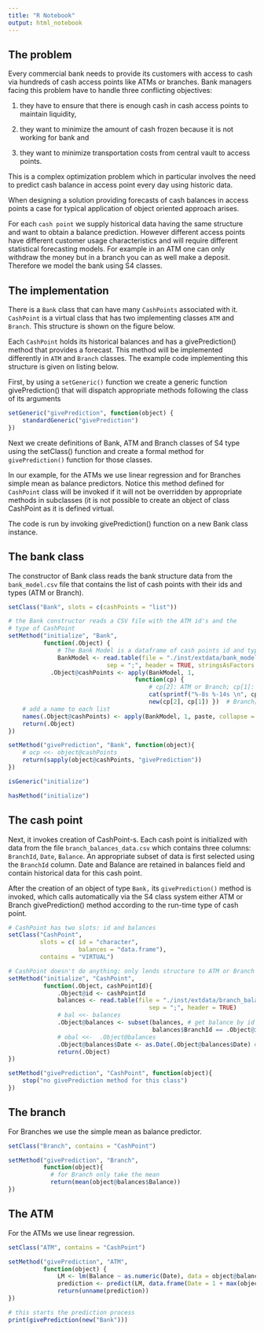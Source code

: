 ```yaml
---
title: "R Notebook"
output: html_notebook
---
```


## The problem
Every commercial bank needs to provide its customers with access to cash via hundreds of cash access points like ATMs or branches. Bank managers facing this problem have to handle three conflicting objectives: 

(1) they have to ensure that there is enough cash in cash access points to maintain liquidity, 

(2) they want to minimize the amount of cash frozen because it is not working for bank and 

(3) they want to minimize transportation costs from central vault to access points. 

This is a complex optimization problem which in particular involves the need to predict cash balance in access point every day using historic data.

When designing a solution providing forecasts of cash balances in access points a case for typical application of object oriented approach arises. 

For each `cash point` we supply historical data having the same structure and want to obtain a balance prediction. However different access points have different customer usage characteristics and will require different statistical forecasting models. For example in an ATM one can only withdraw the money but in a branch you can as well make a deposit. Therefore we model the bank using S4 classes. 


## The implementation
There is a `Bank` class that can have many `CashPoints` associated with it. `CashPoint` is a virtual class that has two implementing classes `ATM` and `Branch`. This structure is shown on the figure below. 

Each `CashPoint` holds its historical balances and has a givePrediction() method that provides a forecast. This method will be implemented differently in `ATM` and `Branch` classes. The example code implementing this structure is given on listing below. 



First, by using a `setGeneric()` function we create a generic function givePrediction() that will dispatch appropriate methods following the class of its arguments 

```r
setGeneric("givePrediction", function(object) {
    standardGeneric("givePrediction")
})
```

Next we create definitions of Bank, ATM and Branch classes of S4 type using the setClass() function and create a formal method for `givePrediction()` function for those classes. 

In our example, for the ATMs we use linear regression and for Branches simple mean as balance predictors. Notice this method defined for `CashPoint` class will be invoked if it will not be overridden by appropriate methods in subclasses (it is not possible to create an object of class CashPoint as it is defined virtual.

The code is run by invoking givePrediction() function on a new Bank class instance. 



## The bank class
The constructor of Bank class reads the bank structure data from the `bank_model.csv` file that contains the list of cash points with their ids and types (ATM or Branch). 

```r
setClass("Bank", slots = c(cashPoints = "list"))

# the Bank constructor reads a CSV file with the ATM id's and the
# type of CashPoint
setMethod("initialize", "Bank", 
          function(.Object) { 
              # The Bank Model is a dataframe of cash points id and type
              BankModel <- read.table(file = "./inst/extdata/bank_model.csv",
                            sep = ";", header = TRUE, stringsAsFactors = FALSE)
            .Object@cashPoints <- apply(BankModel, 1, 
                                    function(cp) {
                                        # cp[2]: ATM or Branch; cp[1]: id
                                        cat(sprintf("%-8s %-14s \n", cp[2], cp[1]))
                                        new(cp[2], cp[1]) })  # Branch/ATM get balance by id
    # add a name to each list
    names(.Object@cashPoints) <- apply(BankModel, 1, paste, collapse = "_")
    return(.Object)
})

setMethod("givePrediction", "Bank", function(object){
    # ocp <<- object@cashPoints
    return(sapply(object@cashPoints, "givePrediction"))
})
```


```r
isGeneric("initialize")
```

```r
hasMethod("initialize")
```


## The cash point
Next, it invokes creation of CashPoint-s. Each cash point is initialized with data from the file `branch_balances_data.csv` which contains three columns: `BranchId`, `Date`, `Balance`. 
An appropriate subset of data is first selected using the `BranchId` column. Date and Balance are retained in balances field and contain historical data for this cash point. 

After the creation of an object of type `Bank,` its `givePrediction()` method is invoked, which calls automatically via the S4 class system either ATM or Branch givePrediction() method according to the run-time type of cash point. 

```r
# CashPoint has two slots: id and balances
setClass("CashPoint", 
         slots = c( id = "character", 
                    balances = "data.frame"), 
         contains = "VIRTUAL")

# CashPoint doesn't do anything; only lends structure to ATM or Branch
setMethod("initialize", "CashPoint", 
          function(.Object, cashPointId){ 
              .Object@id <- cashPointId 
              balances <- read.table(file = "./inst/extdata/branch_balances_data.csv",
                                        sep = ";", header = TRUE)
              # bal <<- balances
              .Object@balances <- subset(balances, # get balance by id
                                         balances$BranchId == .Object@id, -BranchId) 
              # obal <<-  .Object@balances
              .Object@balances$Date <- as.Date(.Object@balances$Date) # convert to date
              return(.Object)
})

setMethod("givePrediction", "CashPoint", function(object){
    stop("no givePrediction method for this class")
})
```

## The branch
For Branches we use the simple mean as balance predictor. 
```r
setClass("Branch", contains = "CashPoint")

setMethod("givePrediction", "Branch", 
          function(object){
            # for Branch only take the mean
            return(mean(object@balances$Balance))
})
```

## The ATM
For the ATMs we use linear regression.

```r
setClass("ATM", contains = "CashPoint")

setMethod("givePrediction", "ATM", 
          function(object) { 
              LM <- lm(Balance ~ as.numeric(Date), data = object@balances) 
              prediction <- predict(LM, data.frame(Date = 1 + max(object@balances$Date)))
              return(unname(prediction))
})

```

```r
# this starts the prediction process
print(givePrediction(new("Bank"))) 
```

